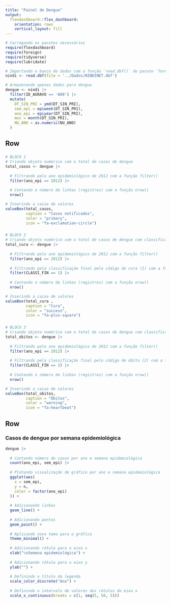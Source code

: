 ```yaml
---
title: "Painel de Dengue"
output: 
  flexdashboard::flex_dashboard:
    orientation: rows
    vertical_layout: fill
---
```


```r
# Carregando os pacotes necessários
require(flexdashboard)
require(foreign)
require(tidyverse)
require(lubridate)

# Importando o banco de dados com a função `read.dbf()` do pacote `foreign`
nindi <- read.dbf(file = '../Dados/NINDINET.dbf')

# Armazenando apenas dados para dengue
dengue <- nindi |>
  filter(ID_AGRAVO == 'A90') |>
  mutate(
    DT_SIN_PRI = ymd(DT_SIN_PRI),
    sem_epi = epiweek(DT_SIN_PRI),
    ano_epi = epiyear(DT_SIN_PRI),
    mes = month(DT_SIN_PRI),
    NU_ANO = as.numeric(NU_ANO)
  )

```


Row
-----------------------------------------------------------------------

###

```r
# BLOCO 1
# Criando objeto numérico com o total de casos de dengue
total_casos <- dengue |>
  
  # Filtrando pelo ano epidemiológico de 2012 com a função filter()
  filter(ano_epi == 2012) |>
  
  # Contando o número de linhas (registros) com a função nrow()
  nrow()

# Inserindo a caixa de valores
valueBox(total_casos,
         caption = "Casos notificados",
         color = "primary",
         icon = "fa-exclamation-circle")
```

###

```r
# BLOCO 2
# Criando objeto numérico com o total de casos de dengue com classificação final de "cura"
total_cura <- dengue |>
  
  # Filtrando pelo ano epidemiológico de 2012 com a função filter()
  filter(ano_epi == 2012) |>
  
  # Filtrando pela classificação final pelo código de cura (1) com a função filter()
  filter(CLASSI_FIN == 1) |>
  
  # Contando o número de linhas (registros) com a função nrow()
  nrow()

# Inserindo a caixa de valores
valueBox(total_cura ,
         caption = "Cura",
         color = "success",
         icon = "fa-plus-square")
```

###

```r
# BLOCO 3
# Criando objeto numérico com o total de casos de dengue com classificação final de "óbito"
total_obitos <- dengue |>
  
  # Filtrando pelo ano epidemiológico de 2012 com a função filter()
  filter(ano_epi == 2012) |>
  
  # Filtrando pela classificação final pelo código de óbito (2) com a função filter()
  filter(CLASSI_FIN == 2) |>
  
  # Contando o número de linhas (registros) com a função nrow()
  nrow()

# Inserindo a caixa de valores
valueBox(total_obitos,
         caption = "Óbitos",
         color = "warning",
         icon = "fa-heartbeat")
```

Row {data-height=650}
-----------------------------------------------------------------------

### Casos de dengue por semana epidemiológica

```r
dengue |>
  
  # Contando número de casos por ano e semana epidemiológica
  count(ano_epi, sem_epi) |>
  
  # Plotando visualização de gráfico por ano e semana epidemiológica
  ggplot(aes(
    x = sem_epi,
    y = n,
    color = factor(ano_epi)
  )) +
  
  # Adicionando linhas
  geom_line() +
  
  # Adicionando pontos
  geom_point() +
  
  # Aplicando novo tema para o gráfico
  theme_minimal() +
  
  # Adicionando rótulo para o eixo x
  xlab("\nSemana epidemiológica") +
  
  # Adicionando rótulo para o eixo y
  ylab("") +
  
  # Definindo o título da legenda
  scale_color_discrete("Ano") +
  
  # Definindo o intervalo de valores dos rótulos do eixo x
  scale_x_continuous(breaks = c(1, seq(5, 50, 5)))
```


